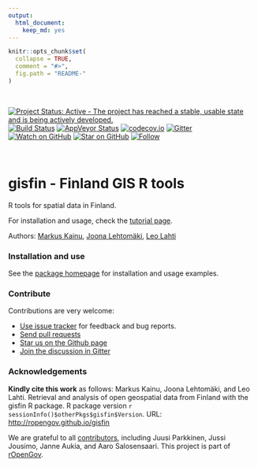 ```yaml
---
output: 
  html_document: 
    keep_md: yes
---
```



```r
knitr::opts_chunk$set(
  collapse = TRUE,
  comment = "#>",
  fig.path = "README-"
)
```

<br>

[![Project Status: Active - The project has reached a stable, usable state and is being actively developed.](http://www.repostatus.org/badges/latest/active.svg)](http://www.repostatus.org/#active)
<!--[![CRAN published](http://www.r-pkg.org/badges/version/gisfin)](http://www.r-pkg.org/pkg/gisfin)-->
[![Build Status](https://api.travis-ci.org/rOpenGov/gisfin.png)](https://travis-ci.org/rOpenGov/gisfin)
[![AppVeyor Status](https://ci.appveyor.com/api/projects/status/github/rOpenGov/gisfin?branch=master&svg=true)](https://ci.appveyor.com/project/rOpenGov/gisfin)
[![codecov.io](https://codecov.io/github/rOpenGov/gisfin/coverage.svg?branch=master)](https://codecov.io/github/rOpenGov/gisfin?branch=master)
<!--[![Downloads](http://cranlogs.r-pkg.org/badges/grand-total/gisfin)](https://cran.r-project.org/package=gisfin)-->
<!--[![Downloads](http://cranlogs.r-pkg.org/badges/gisfin)](https://cran.r-project.org/package=gisfin)-->
[![Gitter](https://badges.gitter.im/rOpenGov/gisfin.svg)](https://gitter.im/rOpenGov/gisfin?utm_source=badge&utm_medium=badge&utm_campaign=pr-badge)
[![Watch on GitHub][github-watch-badge]][github-watch]
[![Star on GitHub][github-star-badge]][github-star]
[![Follow](https://img.shields.io/twitter/follow/ropengov.svg?style=social)](https://twitter.com/intent/follow?screen_name=ropengov)

<br/>

gisfin - Finland GIS R tools
======

<!-- README.md is generated from README.Rmd. Please edit that file -->

R tools for spatial data in Finland.

For installation and usage, check the [tutorial page](https://github.com/rOpenGov/gisfin/blob/master/vignettes/gisfin_tutorial.md). 

Authors: [Markus Kainu](https://github.com/muuankarski), [Joona Lehtomäki](https://github.com/jlehtoma), [Leo Lahti](https://github.com/antagomir)



### Installation and use

See the [package homepage](http://ropengov.github.io/gisfin) for installation and usage examples.


### Contribute

Contributions are very welcome:

  * [Use issue tracker](https://github.com/ropengov/gisfin/issues) for feedback and bug reports.
  * [Send pull requests](https://github.com/ropengov/gisfin/)
  * [Star us on the Github page](https://github.com/ropengov/gisfin)
  * [Join the discussion in Gitter](https://gitter.im/rOpenGov/gisfin)


### Acknowledgements

**Kindly cite this work** as follows: Markus Kainu, Joona Lehtomäki, and Leo Lahti. Retrieval and analysis of open geospatial data from Finland with the gisfin R package. R package version `r sessionInfo()$otherPkgs$gisfin$Version`. URL: [http://ropengov.github.io/gisfin](http://ropengov.github.io/gisfin)

We are grateful to all [contributors](https://github.com/rOpenGov/gisfin/graphs/contributors), including Juusi Parkkinen, Jussi Jousimo, Janne Aukia, and Aaro Salosensaari. This project is part of [rOpenGov](http://ropengov.github.io).


[github-watch-badge]: https://img.shields.io/github/watchers/ropengov/eurostat.svg?style=social
[github-watch]: https://github.com/ropengov/eurostat/watchers
[github-star-badge]: https://img.shields.io/github/stars/ropengov/eurostat.svg?style=social
[github-star]: https://github.com/ropengov/eurostat/stargazers
[twitter]: https://twitter.com/intent/tweet?text=Check%20out%20eurostat!%20%E2%9C%A8%20Recognize%20all%20contributors,%20not%20just%20the%20ones%20who%20commit%20code%20%E2%9C%A8%20https://github.com/ropengov/eurostat%20%F0%9F%A4%97
[twitter-badge]: https://img.shields.io/twitter/url/https/github.com/ropengov/eurostat.svg?style=social


